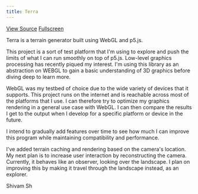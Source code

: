 ```yaml
---
title: Terra
---
```

<div className="button">

[View Source](https://github.com/shivam-sh/Terra)
[Fullscreen](https://shivam-sh.github.io/Terra)

</div>

Terra is a terrain generator built using WebGL and p5.js.

This project is a sort of test platform that I'm using to explore and push the limits of what I can run smoothly on top of p5.js. Low-level graphics processing has recently piqued my interest. I'm using this library as an abstraction on WEBGL to gain a basic understanding of 3D graphics before diving deep to learn more.

WebGL was my testbed of choice due to the wide variety of devices that it supports. This project runs on the internet and is reachable across most of the platforms that I use. I can therefore try to optimize my graphics rendering in a general use case with WebGL. I can then compare the results I get to the output when I develop for a specific platform or device in the future.

I intend to gradually add features over time to see how much I can improve this program while maintaining compatibility and performance.

I've added terrain caching and rendering based on the camera's location.
My next plan is to increase user interaction by reconstructing the camera. Currently, it behaves like an observer, looking over the landscape. I plan on improving this by making it travel through the landscape instead, as an explorer.

Shivam Sh
